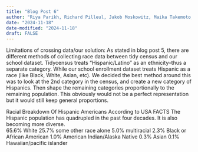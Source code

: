 ```yaml
---
title: "Blog Post 6"
author: "Riya Parikh, Richard Pilleul, Jakob Moskowitz, Maika Takemoto, Ria Sonalker."
date: "2024-11-18"
date-modified: "2024-11-18"
draft: FALSE
---
```

Limitations of crossing data/our solution: As stated in blog post 5, there are different methods of collecting race data between tidy census and our school dataset. Tidycensus treats “Hispanic/Latino” as an ethnicity–thus a separate category. While our school enrollment dataset treats Hispanic as a race (like Black, White, Asian, etc). We decided the best method around this was to look at the 2nd category in the census, and create a new category of Hispanics. Then shape the remaining categories proportionally to the remaining population. This obviously would not be a perfect representation but it would still keep general proportions. 

Racial Breakdown Of Hispanic Americans According to USA FACTS The Hispanic population has quadrupled in the past four decades. It is also becoming more diverse.  
65.6% White 
25.7% some other race alone 
5.0% multiracial
2.3% Black or African American 
1.0% American Indian/Alaska Native 
0.3% Asian 
0.1% Hawaiian/pacific islander 

